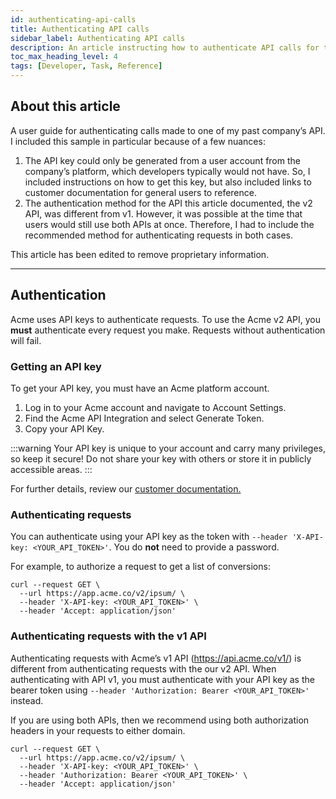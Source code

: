 ```yaml
---
id: authenticating-api-calls
title: Authenticating API calls
sidebar_label: Authenticating API calls
description: An article instructing how to authenticate API calls for two versions of an API
toc_max_heading_level: 4
tags: [Developer, Task, Reference]
---
```


## About this article

A user guide for authenticating calls made to one of my past company’s API. I included this sample in particular because of a few nuances:

1. The API key could only be generated from a user account from the company’s platform, which developers typically would not have. So, I included instructions on how to get this key, but also included links to customer documentation for general users to reference.
2. The authentication method for the API this article documented, the v2 API, was different from v1. However, it was possible at the time that users would still use both APIs at once. Therefore, I had to include the recommended method for authenticating requests in both cases.

This article has been edited to remove proprietary information. 

<hr></hr>

## Authentication 

Acme uses API keys to authenticate requests. To use the Acme v2 API, you **must** authenticate every request you make. Requests without authentication will fail.

### Getting an API key

To get your API key, you must have an Acme platform account.

1. Log in to your Acme account and navigate to Account Settings.
2. Find the Acme API Integration and select Generate Token.
3. Copy your API Key.

:::warning
Your API key is unique to your account and carry many privileges, so keep it secure! Do not share your key with others or store it in publicly accessible areas.
:::

For further details, review our [customer documentation.](https://help.acme.co/docs/integrating-with-the-acme-api)

### Authenticating requests

You can authenticate using your API key as the token with `--header 'X-API-key: <YOUR_API_TOKEN>'`. You do **not** need to provide a password.

For example, to authorize a request to get a list of conversions:

```markup
curl --request GET \
  --url https://app.acme.co/v2/ipsum/ \
  --header 'X-API-key: <YOUR_API_TOKEN>' \
  --header 'Accept: application/json'
```

### Authenticating requests with the v1 API

Authenticating requests with Acme’s v1 API (https://api.acme.co/v1/) is different from authenticating requests with the our v2 API. When authenticating with API v1, you must authenticate with your API key as the bearer token using `--header 'Authorization: Bearer <YOUR_API_TOKEN>'` instead.

If you are using both APIs, then we recommend using both authorization headers in your requests to either domain.

```markup
curl --request GET \
  --url https://app.acme.co/v2/ipsum/ \
  --header 'X-API-key: <YOUR_API_TOKEN>' \
  --header 'Authorization: Bearer <YOUR_API_TOKEN>' \
  --header 'Accept: application/json'
```